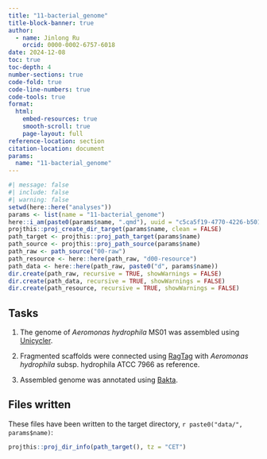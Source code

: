 ```yaml
---
title: "11-bacterial_genome"
title-block-banner: true
author:
  - name: Jinlong Ru
    orcid: 0000-0002-6757-6018
date: 2024-12-08
toc: true
toc-depth: 4
number-sections: true
code-fold: true
code-line-numbers: true
code-tools: true
format: 
  html:
    embed-resources: true
    smooth-scroll: true
    page-layout: full
reference-location: section
citation-location: document
params:
  name: "11-bacterial_genome"
---
```


```r
#| message: false
#| include: false
#| warning: false
setwd(here::here("analyses"))
params <- list(name = "11-bacterial_genome")
here::i_am(paste0(params$name, ".qmd"), uuid = "c5ca5f19-4770-4226-b501-460d26421fb8")
projthis::proj_create_dir_target(params$name, clean = FALSE)
path_target <- projthis::proj_path_target(params$name)
path_source <- projthis::proj_path_source(params$name)
path_raw <- path_source("00-raw")
path_resource <- here::here(path_raw, "d00-resource")
path_data <- here::here(path_raw, paste0("d", params$name))
dir.create(path_raw, recursive = TRUE, showWarnings = FALSE)
dir.create(path_data, recursive = TRUE, showWarnings = FALSE)
dir.create(path_resource, recursive = TRUE, showWarnings = FALSE)
```

## Tasks

1. The genome of *Aeromonas hydrophila* MS01 was assembled using [Unicycler](https://github.com/rrwick/Unicycler). 

2. Fragmented scaffolds were connected using [RagTag](https://github.com/malonge/RagTag) with *Aeromonas hydrophila* subsp. hydrophila ATCC 7966 as reference.

3. Assembled genome was annotated using [Bakta](https://github.com/oschwengers/bakta).

## Files written

These files have been written to the target directory, `r paste0("data/", params$name)`:

```r
projthis::proj_dir_info(path_target(), tz = "CET")
```
